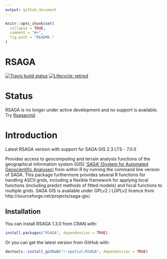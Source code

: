 ```yaml
---
output: github_document
---
```


<!-- README.md is generated from README.Rmd. Please edit that file -->

```r
knitr::opts_chunk$set(
  collapse = TRUE,
  comment = "#>",
  fig.path = "README-"
)
```

# RSAGA

<!-- badges: start -->
[![Travis build status](https://travis-ci.org/r-spatial/RSAGA.svg?branch=master)](https://travis-ci.org/r-spatial/RSAGA)
[![Lifecycle: retired](https://img.shields.io/badge/lifecycle-dormant-blue.svg)](https://www.tidyverse.org/lifecycle/#dormant)
<!-- badges: end -->

# Status

RSAGA is no longer under active development and no support is available. Try
[Rsagacmd](https://github.com/stevenpawley/Rsagacmd).

# Introduction

Latest RSAGA version with support for SAGA GIS 2.3 LTS - 7.0.0

Provides access to geocomputing and terrain analysis
functions of the geographical information system (GIS) ['SAGA' (System for
Automated Geoscientific Analyses)](http://saga-gis.org/en/index.html) from within R by running the command 
line version of SAGA. This package furthermore provides several R functions
for handling ASCII grids, including a flexible framework for applying local
functions (including predict methods of fitted models) and focal functions to
multiple grids. SAGA GIS is available under GPLv2 / LGPLv2 licence from
http://sourceforge.net/projects/saga-gis/.

## Installation

You can install RSAGA 1.3.0 from CRAN with:

```r
install.packages("RSAGA", dependencies = TRUE)
```

Or you can get the latest version from GitHub with:

```r
devtools::install_github("r-spatial/RSAGA", dependencies = TRUE)
```
